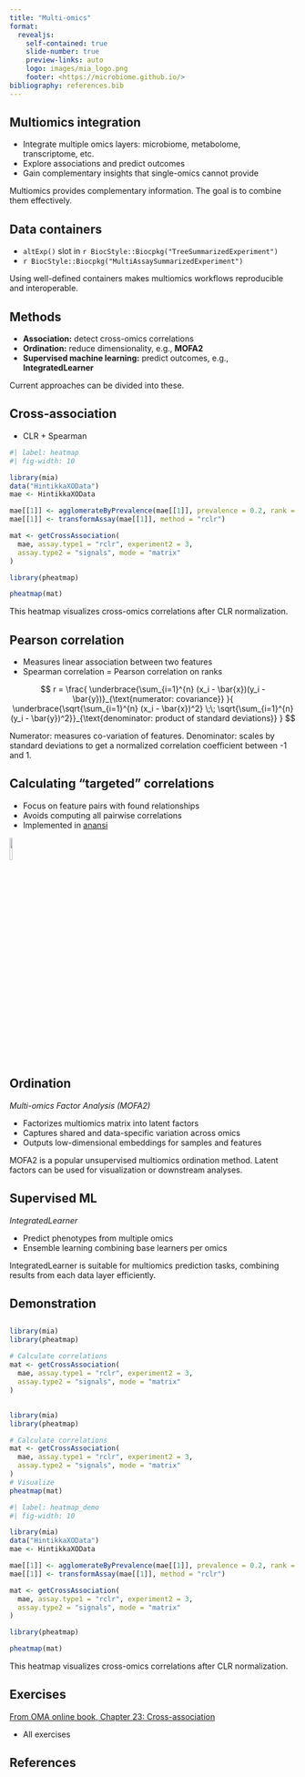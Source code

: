 ```yaml
---
title: "Multi-omics"
format:
  revealjs:
    self-contained: true
    slide-number: true
    preview-links: auto
    logo: images/mia_logo.png
    footer: <https://microbiome.github.io/>
bibliography: references.bib
---
```


## Multiomics integration

- Integrate multiple omics layers: microbiome, metabolome, transcriptome, etc.
- Explore associations and predict outcomes
- Gain complementary insights that single-omics cannot provide

::: {.notes}

Multiomics provides complementary information. The goal is to combine them effectively.

:::

## Data containers

- `altExp()` slot in `r BiocStyle::Biocpkg("TreeSummarizedExperiment")`
- `r BiocStyle::Biocpkg("MultiAssaySummarizedExperiment")`

::: {.notes}

Using well-defined containers makes multiomics workflows reproducible and interoperable.

:::

## Methods

- **Association:** detect cross-omics correlations
- **Ordination:** reduce dimensionality, e.g., **MOFA2**
- **Supervised machine learning:** predict outcomes, e.g., **IntegratedLearner**

::: {.notes}

Current approaches can be divided into these.

:::

## Cross-association

- CLR + Spearman \rho

```r
#| label: heatmap
#| fig-width: 10

library(mia)
data("HintikkaXOData")
mae <- HintikkaXOData

mae[[1]] <- agglomerateByPrevalence(mae[[1]], prevalence = 0.2, rank = "Class")
mae[[1]] <- transformAssay(mae[[1]], method = "rclr")

mat <- getCrossAssociation(
  mae, assay.type1 = "rclr", experiment2 = 3, 
  assay.type2 = "signals", mode = "matrix"
)

library(pheatmap)

pheatmap(mat)
```

::: {.notes}

This heatmap visualizes cross-omics correlations after CLR normalization.

:::

## Pearson correlation {.smaller}

- Measures linear association between two features
- Spearman correlation = Pearson correlation on ranks

$$
r = \frac{
  \underbrace{\sum_{i=1}^{n} (x_i - \bar{x})(y_i - \bar{y})}_{\text{numerator: covariance}}
}{
  \underbrace{\sqrt{\sum_{i=1}^{n} (x_i - \bar{x})^2} \;\; \sqrt{\sum_{i=1}^{n} (y_i - \bar{y})^2}}_{\text{denominator: product of standard deviations}}
}
$$

::: {.notes}

Numerator: measures co-variation of features.
Denominator: scales by standard deviations to get a normalized correlation coefficient between -1 and 1.

:::

## Calculating "targeted" correlations

- Focus on feature pairs with found relationships
- Avoids computing all pairwise correlations
- Implemented in [anansi](github.com/thomazbastiaanssen/anansi/tree/devel)

![](https://raw.githubusercontent.com/thomazbastiaanssen/anansi/refs/heads/devel/man/figures/anansi_hex.png){fig-alt="anansi logo" width=10% fig-align="right"}

::: {.notes}


:::

## Ordination

_Multi-omics Factor Analysis (MOFA2)_

- Factorizes multiomics matrix into latent factors
- Captures shared and data-specific variation across omics
- Outputs low-dimensional embeddings for samples and features

::: {.notes}
MOFA2 is a popular unsupervised multiomics ordination method. Latent factors can be used for visualization or downstream analyses.
:::

## Supervised ML

_IntegratedLearner_

- Predict phenotypes from multiple omics
- Ensemble learning combining base learners per omics

::: {.notes}
IntegratedLearner is suitable for multiomics prediction tasks, combining results from each data layer efficiently.
:::

## Demonstration

## {auto-animate="true"}

```r
library(mia)
library(pheatmap)

# Calculate correlations
mat <- getCrossAssociation(
  mae, assay.type1 = "rclr", experiment2 = 3, 
  assay.type2 = "signals", mode = "matrix"
)
```

## {auto-animate="true"}

```r
library(mia)
library(pheatmap)

# Calculate correlations
mat <- getCrossAssociation(
  mae, assay.type1 = "rclr", experiment2 = 3, 
  assay.type2 = "signals", mode = "matrix"
)
# Visualize
pheatmap(mat)
```

```r
#| label: heatmap_demo
#| fig-width: 10

library(mia)
data("HintikkaXOData")
mae <- HintikkaXOData

mae[[1]] <- agglomerateByPrevalence(mae[[1]], prevalence = 0.2, rank = "Class")
mae[[1]] <- transformAssay(mae[[1]], method = "rclr")

mat <- getCrossAssociation(
  mae, assay.type1 = "rclr", experiment2 = 3, 
  assay.type2 = "signals", mode = "matrix"
)

library(pheatmap)

pheatmap(mat)
```

::: {.notes}

This heatmap visualizes cross-omics correlations after CLR normalization.

:::

## Exercises

[From OMA online book, Chapter 23: Cross-association](https://microbiome.github.io/OMA/docs/devel/pages/cross_correlation.html)

- All exercises

## References

